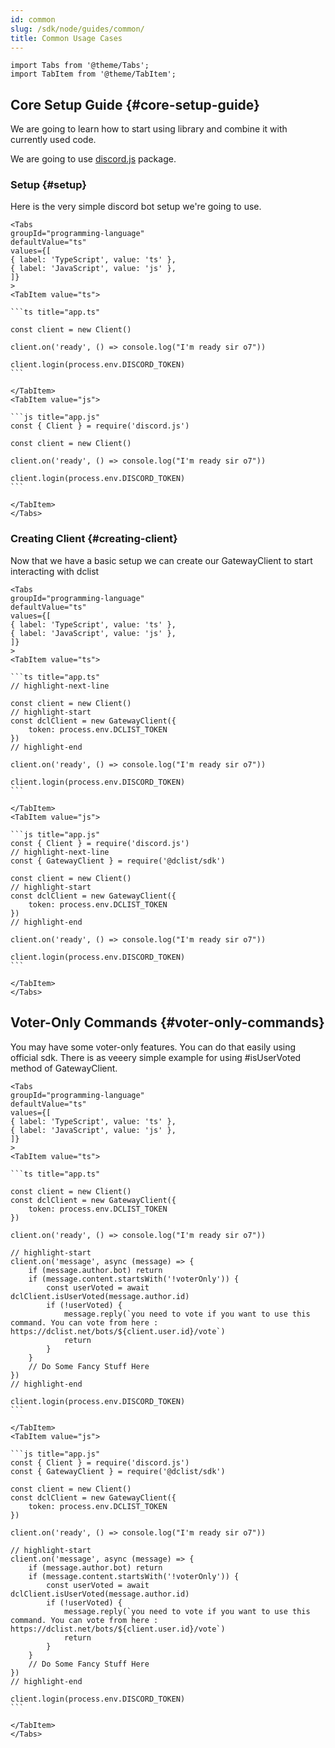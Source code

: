 ```yaml
---
id: common
slug: /sdk/node/guides/common/
title: Common Usage Cases
---
```


````mdx-code-block
import Tabs from '@theme/Tabs';
import TabItem from '@theme/TabItem';
````

## Core Setup Guide {#core-setup-guide}

We are going to learn how to start using library and combine it with currently used code.

We are going to use [discord.js](https://discord.js.org) package.

### Setup {#setup}

Here is the very simple discord bot setup we're going to use.

````mdx-code-block
<Tabs
groupId="programming-language"
defaultValue="ts"
values={[
{ label: 'TypeScript', value: 'ts' },
{ label: 'JavaScript', value: 'js' },
]}
>
<TabItem value="ts">

```ts title="app.ts"

const client = new Client()

client.on('ready', () => console.log("I'm ready sir o7"))

client.login(process.env.DISCORD_TOKEN)
```

</TabItem>
<TabItem value="js">

```js title="app.js"
const { Client } = require('discord.js')

const client = new Client()

client.on('ready', () => console.log("I'm ready sir o7"))

client.login(process.env.DISCORD_TOKEN)
```

</TabItem>
</Tabs>
````
### Creating Client {#creating-client}
Now that we have a basic setup we can create our GatewayClient to start interacting with dclist

````mdx-code-block
<Tabs
groupId="programming-language"
defaultValue="ts"
values={[
{ label: 'TypeScript', value: 'ts' },
{ label: 'JavaScript', value: 'js' },
]}
>
<TabItem value="ts">

```ts title="app.ts"
// highlight-next-line

const client = new Client()
// highlight-start
const dclClient = new GatewayClient({
    token: process.env.DCLIST_TOKEN
})
// highlight-end

client.on('ready', () => console.log("I'm ready sir o7"))

client.login(process.env.DISCORD_TOKEN)
```

</TabItem>
<TabItem value="js">

```js title="app.js"
const { Client } = require('discord.js')
// highlight-next-line
const { GatewayClient } = require('@dclist/sdk')

const client = new Client()
// highlight-start
const dclClient = new GatewayClient({
    token: process.env.DCLIST_TOKEN
})
// highlight-end

client.on('ready', () => console.log("I'm ready sir o7"))

client.login(process.env.DISCORD_TOKEN)
```

</TabItem>
</Tabs>
````
## Voter-Only Commands {#voter-only-commands}
You may have some voter-only features. You can do that easily using official sdk.
There is as veeery simple example for using #isUserVoted method of GatewayClient.

````mdx-code-block
<Tabs
groupId="programming-language"
defaultValue="ts"
values={[
{ label: 'TypeScript', value: 'ts' },
{ label: 'JavaScript', value: 'js' },
]}
>
<TabItem value="ts">

```ts title="app.ts"

const client = new Client()
const dclClient = new GatewayClient({
    token: process.env.DCLIST_TOKEN
})

client.on('ready', () => console.log("I'm ready sir o7"))

// highlight-start
client.on('message', async (message) => {
    if (message.author.bot) return
    if (message.content.startsWith('!voterOnly')) {
        const userVoted = await dclClient.isUserVoted(message.author.id)
        if (!userVoted) {
            message.reply(`you need to vote if you want to use this command. You can vote from here : https://dclist.net/bots/${client.user.id}/vote`)
            return
        }
    }
    // Do Some Fancy Stuff Here
})
// highlight-end

client.login(process.env.DISCORD_TOKEN)
```

</TabItem>
<TabItem value="js">

```js title="app.js"
const { Client } = require('discord.js')
const { GatewayClient } = require('@dclist/sdk')

const client = new Client()
const dclClient = new GatewayClient({
    token: process.env.DCLIST_TOKEN
})

client.on('ready', () => console.log("I'm ready sir o7"))

// highlight-start
client.on('message', async (message) => {
    if (message.author.bot) return
    if (message.content.startsWith('!voterOnly')) {
        const userVoted = await dclClient.isUserVoted(message.author.id)
        if (!userVoted) {
            message.reply(`you need to vote if you want to use this command. You can vote from here : https://dclist.net/bots/${client.user.id}/vote`)
            return
        }
    }
    // Do Some Fancy Stuff Here
})
// highlight-end

client.login(process.env.DISCORD_TOKEN)
```

</TabItem>
</Tabs>
````
